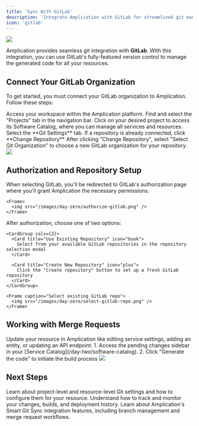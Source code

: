 ```yaml
---
title: 'Sync With GitLab'
description: 'Integrate Amplication with GitLab for streamlined git management for all your resources.'
icon: 'gitlab'
---
```


<Frame caption="An Amplication-generated GitHub MR">
  <img src="/images/day-zero/gitlab-merge-request.png" />
</Frame>

Amplication provides seamless git integration with **GitLab**.
With this integration, you can use GitLab's fully-featured version control to manage the generated code for all your resources.

## Connect Your GitLab Organization

To get started, you must connect your GitLab organization to Amplication.
Follow these steps:

<Steps>
  <Step title="Navigate to Your Amplication Workspace">
    Access your workspace within the Amplication platform.
  </Step>
  <Step title="Select the 'Projects' Tab">
    Find and select the "Projects" tab in the navigation bar.
  </Step>
  <Step title="Select a specific project's 'Software Catalog'">
    Click on your desired project to access its Software Catalog, where you can manage all services and resources.
  </Step>
  <Step title="Select the 'Git Settings' Tab">
    Select the **Git Settings** tab. If a repository is already connected, click **Change Repository**
  </Step>
  <Step title="Select Git Organization">
    After clicking "Change Repository", select "Select Git Organization" to choose a new GitLab organization for your repository.
  </Step>
</Steps>

<Frame caption="Adding a GitLab organization">
  <img src="/images/day-zero/add-git-org.png" />
</Frame>

## Authorization and Repository Setup

<Steps>
  <Step title="Authorize Access">
    When selecting GitLab, you'll be redirected to GitLab's authorization page where you'll grant Amplication the necessary permissions.
    
    <Frame>
      <img src="/images/day-zero/authorize-gitlab.png" />
    </Frame>
  </Step>

  <Step title="Configure Repository">
    After authorization, choose one of two options:

    <CardGroup cols={2}>
      <Card title="Use Existing Repository" icon="book">
        Select from your available GitLab repositories in the repository selection modal
      </Card>

      <Card title="Create New Repository" icon="plus">
        Click the "Create repository" button to set up a fresh GitLab repository
      </Card>
    </CardGroup>

    <Frame caption="Select existing GitLab repo">
      <img src="/images/day-zero/select-gitlab-repo.png" />
    </Frame>

  </Step>
</Steps>

## Working with Merge Requests

<Steps>
  <Step title="Make Changes">
    Update your resource in Amplication like editing service settings, adding an entity, or updating an API endpoint.
  </Step>
  
  <Step title="Generate Code">
    1. Access the pending changes sidebar in your [Service Catalog](/day-two/software-catalog).
    2. Click "Generate the code" to initiate the build process
  </Step>
</Steps>

<Frame>
  <img src="/images/day-zero/gitlab-merge-request.png" />
</Frame>

## Next Steps

<CardGroup cols={2}>
  <Card title="Git Configuration Settings" icon="gear" href="/day-one/resource-git-setup">
    Learn about project-level and resource-level Git settings and how to configure them for your resource.
  </Card>

  <Card title="Viewing Commits and Builds" icon="clock-rotate-left" href="/day-one/commits">
    Understand how to track and monitor your changes, builds, and deployment history.
  </Card>

  <Card title="Smart Git Sync" icon="book" href="/day-zero/smart-git-sync">
    Learn about Amplication's Smart Git Sync integration features, including branch management and merge request workflows.
  </Card>
</CardGroup>
